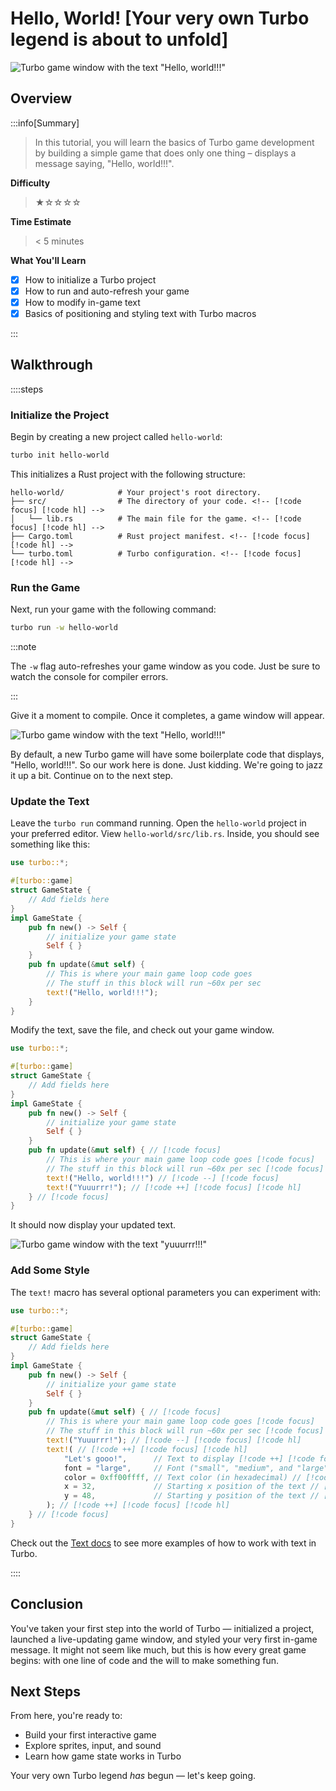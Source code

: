 # Hello, World! [Your very own Turbo legend is about to unfold]

![Turbo game window with the text "Hello, world!!!"](/hello-world.png)

## Overview

:::info[Summary]

> In this tutorial, you will learn the basics of Turbo game development by building a simple game that does only one thing – displays a message saying, "Hello, world!!!".

**Difficulty**

> ★☆☆☆☆

**Time Estimate**

> < 5 minutes

**What You'll Learn**

- [x] How to initialize a Turbo project
- [x] How to run and auto-refresh your game
- [x] How to modify in-game text
- [x] Basics of positioning and styling text with Turbo macros

:::

## Walkthrough

::::steps

### Initialize the Project

Begin by creating a new project called `hello-world`:

```bash [Terminal]
turbo init hello-world
```

This initializes a Rust project with the following structure:

```
hello-world/            # Your project's root directory.
├── src/                # The directory of your code. <!-- [!code focus] [!code hl] -->
│   └── lib.rs          # The main file for the game. <!-- [!code focus] [!code hl] -->
├── Cargo.toml          # Rust project manifest. <!-- [!code focus] [!code hl] -->
└── turbo.toml          # Turbo configuration. <!-- [!code focus] [!code hl] -->
```

### Run the Game

Next, run your game with the following command:

```bash [Terminal]
turbo run -w hello-world
```

:::note

The `-w` flag auto-refreshes your game window as you code. Just be sure to watch the console for compiler errors.

:::

Give it a moment to compile. Once it completes, a game window will appear.

![Turbo game window with the text "Hello, world!!!"](/hello-world.png)

By default, a new Turbo game will have some boilerplate code that displays, "Hello, world!!!". So our work here is done. Just kidding. We're going to jazz it up a bit. Continue on to the next step.

### Update the Text

Leave the `turbo run` command running. Open the `hello-world` project in your preferred editor. View `hello-world/src/lib.rs`. Inside, you should see something like this:

```rust title="hello-world/src/lib.rs" showLineNumbers
use turbo::*;

#[turbo::game]
struct GameState {
    // Add fields here
}
impl GameState {
    pub fn new() -> Self {
        // initialize your game state
        Self { }
    }
    pub fn update(&mut self) {
        // This is where your main game loop code goes
        // The stuff in this block will run ~60x per sec
        text!("Hello, world!!!");
    }
}
```

Modify the text, save the file, and check out your game window.

```rust title="hello-world/src/lib.rs" showLineNumbers
use turbo::*;

#[turbo::game]
struct GameState {
    // Add fields here
}
impl GameState {
    pub fn new() -> Self {
        // initialize your game state
        Self { }
    }
    pub fn update(&mut self) { // [!code focus] 
        // This is where your main game loop code goes [!code focus] 
        // The stuff in this block will run ~60x per sec [!code focus] 
        text!("Hello, world!!!") // [!code --] [!code focus] 
        text!("Yuuurrr!"); // [!code ++] [!code focus] [!code hl]
    } // [!code focus] 
}
```

It should now display your updated text.

![Turbo game window with the text "yuuurrr!!!"](/yuuurrr.png)

### Add Some Style

The `text!` macro has several optional parameters you can experiment with:

```rust title="hello-world/src/lib.rs" showLineNumbers
use turbo::*;

#[turbo::game]
struct GameState {
    // Add fields here
}
impl GameState {
    pub fn new() -> Self {
        // initialize your game state
        Self { }
    }
    pub fn update(&mut self) { // [!code focus] 
        // This is where your main game loop code goes [!code focus] 
        // The stuff in this block will run ~60x per sec [!code focus] 
        text!("Yuuurrr!"); // [!code --] [!code focus] [!code hl]
        text!( // [!code ++] [!code focus] [!code hl]
            "Let's gooo!",      // Text to display [!code ++] [!code focus] [!code hl]
            font = "large",     // Font ("small", "medium", and "large" are available by default) [!code ++] [!code focus] [!code hl]
            color = 0xff00ffff, // Text color (in hexadecimal) // [!code ++] [!code focus] [!code hl]
            x = 32,             // Starting x position of the text // [!code ++] [!code focus] [!code hl]
            y = 48,             // Starting y position of the text // [!code ++] [!code focus] [!code hl]
        ); // [!code ++] [!code focus] [!code hl]
    } // [!code focus] 
}
```

Check out the [Text docs](/example) to see more examples of how to work with text in Turbo.

::::

## Conclusion

You've taken your first step into the world of Turbo — initialized a project, launched a live-updating game window, and styled your very first in-game message. It might not seem like much, but this is how every great game begins: with one line of code and the will to make something fun.

## Next Steps

From here, you're ready to:

- Build your first interactive game
- Explore sprites, input, and sound
- Learn how game state works in Turbo

Your very own Turbo legend *has* begun — let's keep going.
